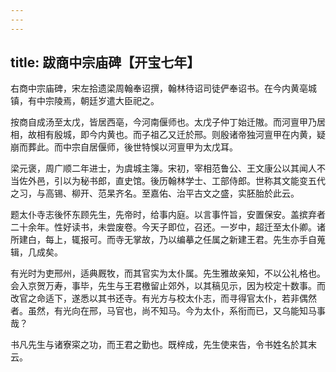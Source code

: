 ```yaml
---
---
---
```

title: 跋商中宗庙碑【开宝七年】
---



右商中宗庙碑，宋左拾遗梁周翰奉诏撰，翰林待诏司徒俨奉诏书。在今内黄亳城镇，有中宗陵焉，朝廷岁遣大臣祀之。

按商自成汤至太戊，皆居西亳，今河南偃师也。太戊子仲丁始迁隞。而河亶甲乃居相，故相有殷城，即今内黄也。而子祖乙又迁於邢。则殷诸帝独河亶甲在内黄，疑崩而葬此。而中宗自居偃师，後世特悞以河亶甲为太戊耳。

梁元褒，周广顺二年进士，为虞城主簿。宋初，宰相范鲁公、王文康公以其闻人不当佐外邑，引以为秘书郎，直史馆。後历翰林学士、工部侍郎。世称其文能变五代之习，与高锡、柳开、范杲齐名。至嘉佑、治平古文之盛，实胚胎於此云。

题太仆寺志後怀东顾先生，先帝时，给事内庭。以言事忤旨，安置保安。盖摈弃者二十余年。性好读书，未尝废卷。今天子即位，召还。一岁中，超迁至太仆卿。诸所建白，每上，辄报可。而寺无掌故，乃以编摹之任属之新建王君。先生亦手自蒐辑，几成矣。

有光时为吏邢州，适典厩牧，而其官实为太仆属。先生雅故亲知，不以公礼格也。会入京贺万寿，事毕，先生与王君檄留止郊外，以其稿见示，因为校定十数事。而改官之命适下，遂悉以其书还寺。有光方与校太仆志，而寻得官太仆，若非偶然者。虽然，有光向在邢，马官也，尚不知马。今为太仆，系衔而已，又乌能知马事哉？

书凡先生与诸寮寀之功，而王君之勤也。既梓成，先生使来告，令书姓名於其末云。
